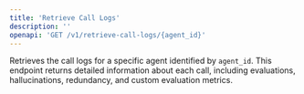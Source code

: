 ```yaml
---
title: 'Retrieve Call Logs'
description: ''
openapi: 'GET /v1/retrieve-call-logs/{agent_id}'
---
```


Retrieves the call logs for a specific agent identified by `agent_id`. This endpoint returns detailed information about each call, including evaluations, hallucinations, redundancy, and custom evaluation metrics.